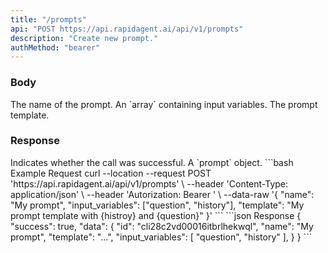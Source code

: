 ```yaml
---
title: "/prompts"
api: "POST https://api.rapidagent.ai/api/v1/prompts"
description: "Create new prompt."
authMethod: "bearer"
---
```


### Body

<ParamField body="name" type="string">
  The name of the prompt.
</ParamField>
<ParamField body="input_variables" type="object">
  An `array` containing input variables.
</ParamField>
<ParamField body="template" type="string">
  The prompt template.
</ParamField>

### Response

<ResponseField name="success" type="boolean">
  Indicates whether the call was successful.
</ResponseField>

<ResponseField name="data" type="object">
  A `prompt` object.
</ResponseField>

<RequestExample>
```bash Example Request
curl --location --request POST 'https://api.rapidagent.ai/api/v1/prompts' \
--header 'Content-Type: application/json' \
--header 'Autorization: Bearer <token>' \
--data-raw '{
    "name": "My prompt",
    "input_variables": ["question", "history"],
    "template": "My prompt template with {histroy} and {question}"
}'
```
</RequestExample>

<ResponseExample>
```json Response
{
  "success": true,
  "data": {
   "id": "cli28c2vd00016itbrlhekwql",
    "name": "My prompt",
    "template": "...",
    "input_variables": [
        "question",
        "history"
    ],
  }
}
```
</ResponseExample>
